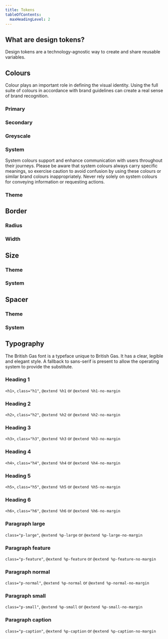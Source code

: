 ```yaml
---
title: Tokens
tableOfContents:
  maxHeadingLevel: 2
---
```



## What are design tokens?

<div class="purpose">
Design tokens are a technology-agnostic way to create and share reusable variables.
</div>

## Colours

Colour plays an important role in defining the visual identity. Using the full suite of colours in accordance with brand guidelines can create a real sense of brand recognition.

### Primary

<Colors type="primary" />

### Secondary

<Colors type="secondary" />

### Greyscale

<Colors type="greyscale" />

### System

System colours support and enhance communication with users throughout their journeys. Please be aware that system colours always carry specific meanings, so exercise caution to avoid confusion by using these colours or similar brand colours inappropriately. Never rely solely on system colours for conveying information or requesting actions.

<Colors type="system" />

### Theme

<Colors type="theme" />

## Border

### Radius

<Border type="radius" />

### Width

<Border type="width" />

## Size

### Theme

<Size type="theme" />

### System

<Size type="system" />

## Spacer

### Theme

<Spacer type="theme" />

### System

<Spacer type="system" />

## Typography

The British Gas font is a typeface unique to British Gas. It has a clear, legible and elegant style. A fallback to sans-serif is present to allow the operating system to provide the substitute.

### Heading 1

`<h1>`, `class="h1"`, `@extend %h1` or `@extend %h1-no-margin`

<Tabs>
  <TabItem label="Example">
    <ExampleViewer type="h1" />
  </TabItem>
  <TabItem label="Tokens">
    <Typography level="h1" />
  </TabItem>
</Tabs>

### Heading 2

`<h2>`, `class="h2"`, `@extend %h2` or `@extend %h2-no-margin`

<Tabs>
  <TabItem label="Example">
    <ExampleViewer type="h2" />
  </TabItem>
  <TabItem label="Tokens">
    <Typography level="h2" />
  </TabItem>
</Tabs>

### Heading 3

`<h3>`, `class="h3"`, `@extend %h3` or `@extend %h3-no-margin`

<Tabs>
  <TabItem label="Example">
    <ExampleViewer type="h3" />
  </TabItem>
  <TabItem label="Tokens">
    <Typography level="h3" />
  </TabItem>
</Tabs>

### Heading 4

`<h4>`, `class="h4"`, `@extend %h4` or `@extend %h4-no-margin`

<Tabs>
  <TabItem label="Example">
    <ExampleViewer type="h4" />
  </TabItem>
  <TabItem label="Tokens">
    <Typography level="h4" />
  </TabItem>
</Tabs>

### Heading 5

`<h5>`, `class="h5"`, `@extend %h5` or `@extend %h5-no-margin`

<Tabs>
  <TabItem label="Example">
    <ExampleViewer type="h5" />
  </TabItem>
  <TabItem label="Tokens">
    <Typography level="h5" />
  </TabItem>
</Tabs>

### Heading 6

`<h6>`, `class="h6"`, `@extend %h6` or `@extend %h6-no-margin`

<Tabs>
  <TabItem label="Example">
    <ExampleViewer type="h6" />
  </TabItem>
  <TabItem label="Tokens">
    <Typography level="h6" />
  </TabItem>
</Tabs>

### Paragraph large

`class="p-large"`, `@extend %p-large` or `@extend %p-large-no-margin`

<Tabs>
  <TabItem label="Example">
    <ExampleViewer type="p-large" />
  </TabItem>
  <TabItem label="Tokens">
    <Typography level="p-large" />
  </TabItem>
</Tabs>

### Paragraph feature

`class="p-feature"`, `@extend %p-feature` or `@extend %p-feature-no-margin`

<Tabs>
  <TabItem label="Example">
    <ExampleViewer type="p-feature" />
  </TabItem>
  <TabItem label="Tokens">
    <Typography level="p-feature" />
  </TabItem>
</Tabs>

### Paragraph normal

`class="p-normal"`, `@extend %p-normal` or `@extend %p-normal-no-margin`

<Tabs>
  <TabItem label="Example">
    <ExampleViewer type="p-normal" />
  </TabItem>
  <TabItem label="Tokens">
    <Typography level="p-normal" />
  </TabItem>
</Tabs>

### Paragraph small

`class="p-small"`, `@extend %p-small` or `@extend %p-small-no-margin`

<Tabs>
  <TabItem label="Example">
    <ExampleViewer type="p-small" />
  </TabItem>
  <TabItem label="Tokens">
    <Typography level="p-small" />
  </TabItem>
</Tabs>

### Paragraph caption

`class="p-caption"`, `@extend %p-caption` or `@extend %p-caption-no-margin`

<Tabs>
  <TabItem label="Example">
    <ExampleViewer type="p-caption" />
  </TabItem>
  <TabItem label="Tokens">
    <Typography level="p-caption" />
  </TabItem>
</Tabs>
